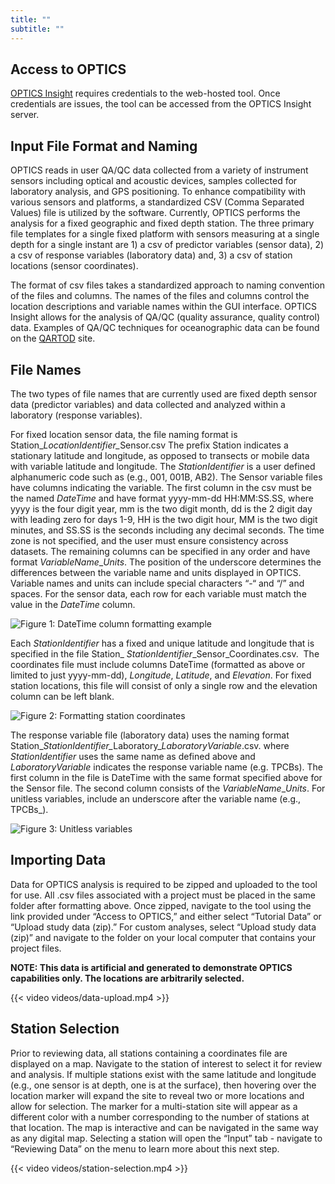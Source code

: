 ---
title: ""
subtitle: ""
---

## **Access to OPTICS**

[OPTICS Insight](https://envision.shinyapps.io/OPTICSInsight/) requires credentials to the web-hosted tool. Once credentials are issues, the tool can be accessed from the OPTICS Insight server.

## **Input File Format and Naming**

OPTICS reads in user QA/QC data collected from a variety of instrument sensors including optical and acoustic devices, samples collected for laboratory analysis, and GPS positioning. To enhance compatibility with various sensors and platforms, a standardized CSV (Comma Separated Values) file is utilized by the software. Currently, OPTICS performs the analysis for a fixed geographic and fixed depth station. The three primary file templates for a single fixed platform with sensors measuring at a single depth for a single instant are 1) a csv of predictor variables (sensor data), 2) a csv of response variables (laboratory data) and, 3) a csv of station locations (sensor coordinates).

The format of csv files takes a standardized approach to naming convention of the files and columns. The names of the files and columns control the location descriptions and variable names within the GUI interface. OPTICS Insight allows for the analysis of QA/QC (quality assurance, quality control) data. Examples of QA/QC techniques for oceanographic data can be found on the [QARTOD](https://ioos.noaa.gov/project/qartod/) site.

## **File Names**

The two types of file names that are currently used are fixed depth sensor data (predictor variables) and data collected and analyzed within a laboratory (response variables).

For fixed location sensor data, the file naming format is Station\_*LocationIdentifier\_*Sensor.csv The prefix Station indicates a stationary latitude and longitude, as opposed to transects or mobile data with variable latitude and longitude. The *StationIdentifier* is a user defined alphanumeric code such as (e.g., 001, 001B, AB2). The Sensor variable files have columns indicating the variable. The first column in the csv must be the named *DateTime* and have format yyyy-mm-dd HH:MM:SS.SS, where yyyy is the four digit year, mm is the two digit month, dd is the 2 digit day with leading zero for days 1-9, HH is the two digit hour, MM is the two digit minutes, and SS.SS is the seconds including any decimal seconds. The time zone is not specified, and the user must ensure consistency across datasets. The remaining columns can be specified in any order and have format *VariableName*\_*Units*. The position of the underscore determines the differences between the variable name and units displayed in OPTICS. Variable names and units can include special characters “-“ and “/” and spaces. For the sensor data, each row for each variable must match the value in the *DateTime* column.

![](images/filename-1-01.png){alt="Figure 1: DateTime column formatting example" fig-alt="DateTime stamp" fig-align="center"}

Each *StationIdentifier* has a fixed and unique latitude and longitude that is specified in the file Station\_ *StationIdentifier*\_Sensor_Coordinates.csv.  The coordinates file must include columns DateTime (formatted as above or limited to just yyyy-mm-dd), *Longitude*, *Latitude*, and *Elevation*. For fixed station locations, this file will consist of only a single row and the elevation column can be left blank. 

![](images/filename-2-01.png){alt="Figure 2: Formatting station coordinates" fig-alt="Station coordinates file" fig-align="center"}

The response variable file (laboratory data) uses the naming format Station\_*StationIdentifier\_*Laboratory\_*LaboratoryVariable*.csv. where *StationIdentifier* uses the same name as defined above and *LaboratoryVariable* indicates the response variable name (e.g. TPCBs). The first column in the file is DateTime with the same format specified above for the Sensor file. The second column consists of the *VariableName*\_*Units*. For unitless variables, include an underscore after the variable name (e.g., TPCBs\_).

![](images/filename-3.png){alt="Figure 3: Unitless variables" fig-alt="Identifying unitless variables" fig-align="center"}

## **Importing Data**

Data for OPTICS analysis is required to be zipped and uploaded to the tool for use. All .csv files associated with a project must be placed in the same folder after formatting above. Once zipped, navigate to the tool using the link provided under "Access to OPTICS," and either select "Tutorial Data" or "Upload study data (zip)." For custom analyses, select "Upload study data (zip)" and navigate to the folder on your local computer that contains your project files.

**NOTE: This data is artificial and generated to demonstrate OPTICS capabilities only. The locations are arbitrarily selected.**

{{< video videos/data-upload.mp4 >}}

## **Station Selection**

Prior to reviewing data, all stations containing a coordinates file are displayed on a map. Navigate to the station of interest to select it for review and analysis. If multiple stations exist with the same latitude and longitude (e.g., one sensor is at depth, one is at the surface), then hovering over the location marker will expand the site to reveal two or more locations and allow for selection. The marker for a multi-station site will appear as a different color with a number corresponding to the number of stations at that location. The map is interactive and can be navigated in the same way as any digital map. Selecting a station will open the "Input" tab - navigate to "Reviewing Data" on the menu to learn more about this next step.

{{< video videos/station-selection.mp4 >}}

